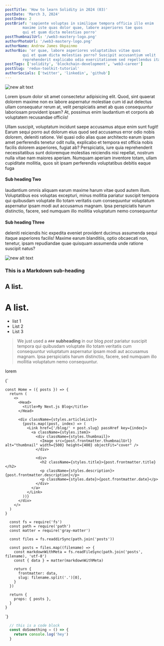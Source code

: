 ```yaml
---
postTitle: 'How to learn Solidity in 2024 (03)'
postDate: 'March 3, 2024'
postIndex: 2
postBrief: 'sapiente voluptas in similique tempora officia illo enim
        maxime iste quas dolor quae, labore asperiores tae quos
        qui et quam dicta molestias porro'
postThumbnailUrl: '/web3-mastery-logo.png'
authorPhotoUrl: '/web3-mastery-logo.png'
authorName: Andrew James Okpainmo
authorBio: 'or quae, labore asperiores voluptatibus vitae quos
        qui et quam dicta molestias porro? Suscipit accusantium velit
        reprehenderit explicabo odio exercitationem sed repellendus itaque, ab'
postTags: ['solidity', 'blockchain-development', 'web3-career']
postSlug: 'redux-toolkit-tutorial'
authorSocials: ['twitter', 'linkedin', 'github']
---
```


  ![new alt text](/web3-mastery-logo.png)

  Lorem ipsum dolor sit amet consectetur adipisicing elit. Quod, sint quaerat dolorem maxime non ex
  labore aspernatur molestiae cum id aut delectus ullam consequatur rerum at, velit perspiciatis amet ab quas 
  consequuntur laboriosam provident ipsam? At, possimus enim laudantium et corporis ab voluptatem recusandae officiis! 

  Ullam suscipit, voluptatum incidunt saepe accusamus atque enim sunt fugit! Earum sequi porro aut dolorum eius quod sed 
  accusamus error odio nobis dolorem, deleniti ratione. Vel quasi odio alias quae architecto earum ipsam amet perferendis 
  tenetur odit nulla, explicabo et tempora est officia nobis facilis dolorem asperiores, fugiat ab? Perspiciatis, iure quia 
  reprehenderit necessitatibus sunt doloremque molestias reiciendis nisi repellat, nostrum nulla vitae nam maiores aperiam. 
  Numquam aperiam inventore totam, ullam cupiditate mollitia, quos sit ipsam perferendis voluptatibus debitis eaque fuga 

  #### Sub heading Two

  laudantium omnis aliquam earum maxime harum vitae quod autem illum. Voluptatibus eos voluptas excepturi, minus mollitia 
  pariatur suscipit tempora qui quibusdam voluptate illo totam veritatis cum consequuntur voluptatum aspernatur ipsam modi 
  aut accusamus magnam. Ipsa perspiciatis harum distinctio, facere, sed numquam illo mollitia voluptatum nemo consequuntur 

  #### Sub heading Three

  deleniti reiciendis hic expedita eveniet provident ducimus assumenda sequi itaque asperiores facilis! Maxime earum blanditiis, 
  optio obcaecati non, tenetur, ipsam repudiandae quae quisquam assumenda unde ratione suscipit natus?

![new alt text](/web3-mastery-logo.png)

### This is a Markdown sub-heading

## A list.

# A list.

- list 1
- List 2
- List 3

> We just used a `###` **subheading** in our blog *post*  pariatur suscipit tempora qui quibusdam voluptate illo totam veritatis cum consequuntur voluptatum aspernatur ipsam modi 
  aut accusamus magnam. Ipsa perspiciatis harum distinctio, facere, sed numquam illo mollitia voluptatum nemo consequuntur.

lorem

<SyntaxHighlighter language="solidity">
  {`

    const Home = ({ posts }) => {
      return (
        <>
          <Head>
            <title>My Next.js Blog</title>
          </Head>

          <div className={styles.articleList}>
            {posts.map((post, index) => (
              <Link href={'/blog/' + post.slug} passHref key={index}>
                <a className={styles.item}>
                  <div className={styles.thumbnail}>
                    <Image src={post.frontmatter.thumbnailUrl} alt="thumbnail" width={500} height={400} objectFit="cover" />
                  </div>

                  <div>
                    <h2 className={styles.title}>{post.frontmatter.title}</h2>
                    <p className={styles.description}>{post.frontmatter.description}</p>
                    <p className={styles.date}>{post.frontmatter.date}</p>
                  </div>
                </a>
              </Link>
            ))}
          </div>
        </>
      )
    }

      const fs = require('fs')
      const path = require('path')
      const matter = require('gray-matter')

      const files = fs.readdirSync(path.join('posts'))

      const posts = files.map((filename) => {
        const markdownWithMeta = fs.readFileSync(path.join('posts', filename), 'utf-8')
        const { data } = matter(markdownWithMeta)

        return {
          frontmatter: data,
          slug: filename.split('.')[0],
        }
      })

      return {
        props: { posts },
      }
    }


  `}
</SyntaxHighlighter>


```js
  // this is a code block
  const doSomething = () => {
    return console.log('hey')
  }
```
